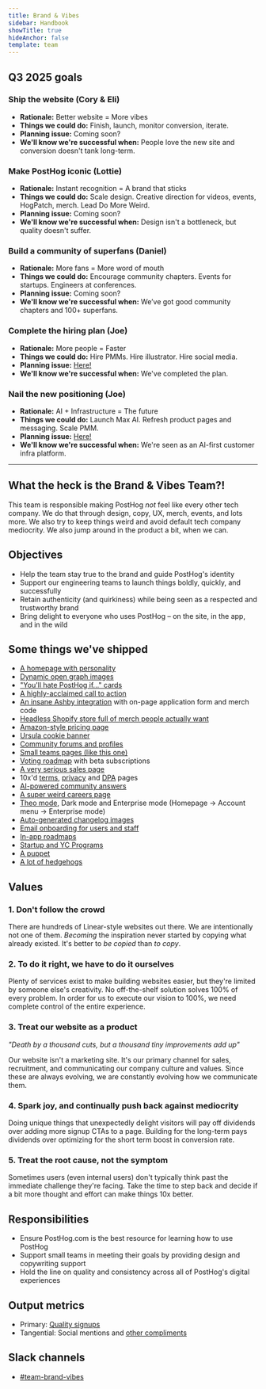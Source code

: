 ```yaml
---
title: Brand & Vibes
sidebar: Handbook
showTitle: true
hideAnchor: false
template: team
---
```


## Q3 2025 goals

### Ship the website (Cory & Eli)
- **Rationale:** Better website = More vibes 
- **Things we could do:** Finish, launch, monitor conversion, iterate.
- **Planning issue:** Coming soon?
- **We'll know we're successful when:** People love the new site and conversion doesn't tank long-term.

### Make PostHog iconic (Lottie) 
- **Rationale:** Instant recognition = A brand that sticks 
- **Things we could do:** Scale design. Creative direction for videos, events, HogPatch, merch. Lead Do More Weird. 
- **Planning issue:** Coming soon?
- **We'll know we're successful when:** Design isn't a bottleneck, but quality doesn't suffer.

### Build a community of superfans (Daniel)
- **Rationale:** More fans = More word of mouth
- **Things we could do:** Encourage community chapters. Events for startups. Engineers at conferences. 
- **Planning issue:** Coming soon?
- **We'll know we're successful when:** We’ve got good community chapters and 100+ superfans.

### Complete the hiring plan (Joe)
- **Rationale:** More people = Faster
- **Things we could do:** Hire PMMs. Hire illustrator. Hire social media.  
- **Planning issue:** [Here!](https://github.com/PostHog/company-internal/pull/2001)
- **We'll know we're successful when:** We've completed the plan. 

### Nail the new positioning (Joe)
- **Rationale:** AI + Infrastructure = The future
- **Things we could do:** Launch Max AI. Refresh product pages and messaging. Scale PMM. 
- **Planning issue:** [Here!](https://github.com/PostHog/meta/issues/328)
- **We'll know we're successful when:** We're seen as an AI-first customer infra platform. 

---

## What the heck is the Brand & Vibes Team?!

This team is responsible making PostHog _not_ feel like every other tech company. We do that through design, copy, UX, merch, events, and lots more. We also try to keep things weird and avoid default tech company mediocrity. We also jump around in the product a bit, when we can. 

## Objectives

- Help the team stay true to the brand and guide PostHog's identity
- Support our engineering teams to launch things boldly, quickly, and successfully
- Retain authenticity (and quirkiness) while being seen as a respected and trustworthy brand
- Bring delight to everyone who uses PostHog – on the site, in the app, and in the wild

## Some things we've shipped

- [A homepage with personality](https://x.com/philipp_parzer/status/1829138632688710018)
- [Dynamic open graph images](/blog/dynamic-open-graph-images)
- ["You'll hate PostHog if..." cards](https://x.com/seema_vora_/status/1830467087682400590)
- [A highly-acclaimed call to action](https://x.com/yfxmarketer/status/1732198591307931718)
- [An insane Ashby integration](https://www.ashbyhq.com/customers/posthog-customer-story) with on-page application form and merch code
- [Headless Shopify store full of merch people actually want](/merch)
- [Amazon-style pricing page](/pricing)
- [Ursula cookie banner](https://x.com/pdaether/status/1830606618217554184)
- [Community forums and profiles](/community/profiles/30200)
- [Small teams pages (like this one)](/teams)
- [Voting roadmap](/roadmap) with beta subscriptions
- [A very serious sales page](/sales)
- 10x'd [terms](/terms), [privacy](/privacy) and [DPA](/dpa) pages
- [AI-powered community answers](/blog/ai-community-answers)
- [A super weird careers page](/careers)
- [Theo mode](https://twitter.com/theo/status/1837227727189069999), Dark mode and Enterprise mode (Homepage → Account menu → Enterprise mode)
- [Auto-generated changelog images](/blog/changelog-image-generator)
- [Email onboarding for users and staff](/blog/how-we-built-email-onboarding)
- [In-app roadmaps](http://app.posthog.com/home#panel=feature-previews)
- [Startup and YC Programs](/startups)
- [A puppet](https://www.instagram.com/p/DEVGuToIPYR/?hl=en)
- [A lot of hedgehogs](https://www.figma.com/design/I0VKEEjbkKUDSVzFus2Lpu/Hoggies?node-id=0-1&t=pdiDVYrafdPdYAyH-1)

## Values

### 1. Don't follow the crowd

There are hundreds of Linear-style websites out there. We are intentionally not one of them. _Becoming_ the inspiration never started by copying what already existed. It's better to _be copied_ than _to copy_.

### 2. To do it right, we have to do it ourselves

Plenty of services exist to make building websites easier, but they're limited by someone else's creativity. No off-the-shelf solution solves 100% of every problem. In order for us to execute our vision to 100%, we need complete control of the entire experience.
  
### 3. Treat our website as a product

_"Death by a thousand cuts, but a thousand tiny improvements add up"_

Our website isn't a marketing site. It's our primary channel for sales, recruitment, and communicating our company culture and values. Since these are always evolving, we are constantly evolving how we communicate them.

### 4. Spark joy, and continually push back against mediocrity

Doing unique things that unexpectedly delight visitors will pay off dividends over adding more signup CTAs to a page. Building for the long-term pays dividends over optimizing for the short term boost in conversion rate.

### 5. Treat the root cause, not the symptom

Sometimes users (even internal users) don't typically think past the immediate challenge they're facing. Take the time to step back and decide if a bit more thought and effort can make things 10x better.

## Responsibilities

- Ensure PostHog.com is the best resource for learning how to use PostHog
- Support small teams in meeting their goals by providing design and copywriting support
- Hold the line on quality and consistency across all of PostHog's digital experiences

## Output metrics

- Primary: [Quality signups](https://app.posthog.com/insights/ujGv0WqI?events=%5B%5D&actions=%5B%7B%22id%22%3A%2212308%22%2C%22math%22%3A%22dau%22%2C%22name%22%3A%22High%20quality%20sign%20ups%22%2C%22type%22%3A%22actions%22%2C%22order%22%3A0%7D%5D&display=ActionsLineGraph&insight=TRENDS&interval=week&date_from=-90d&new_entity=%5B%5D&properties=%5B%7B%22key%22%3A%22is_organization_first_user%22%2C%22type%22%3A%22event%22%2C%22value%22%3A%5B%22true%22%5D%2C%22operator%22%3A%22exact%22%7D%2C%7B%22key%22%3A%22hubspot_score%22%2C%22type%22%3A%22person%22%2C%22value%22%3A%2270%22%2C%22operator%22%3A%22gt%22%7D%5D&breakdown_type&filter_test_accounts=true#fromDashboard=20464)
- Tangential: Social mentions and [other compliments](/blog/ceo-diary-4)

## Slack channels

- [#team-brand-vibes](https://posthog.slack.com/archives/C01V9AT7DK4)
